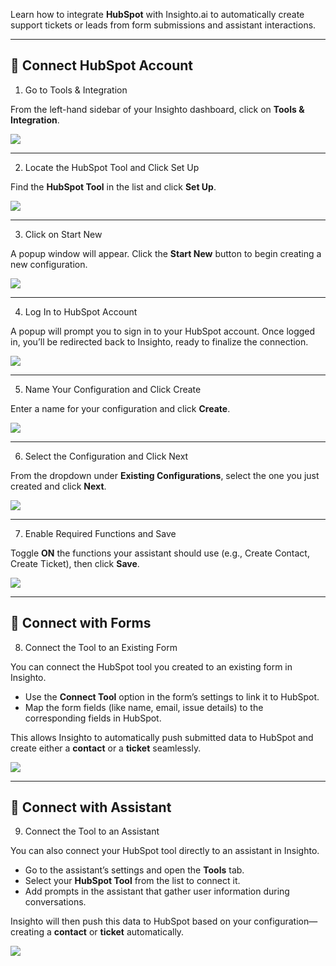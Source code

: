 Learn how to integrate **HubSpot** with Insighto.ai to automatically create support tickets or leads from form submissions and assistant interactions.

---

## 🔌 Connect HubSpot Account

1. Go to Tools & Integration

From the left-hand sidebar of your Insighto dashboard, click on **Tools & Integration**.

![](images/hubspot/Hubspot1.png)

---

2. Locate the HubSpot Tool and Click Set Up

Find the **HubSpot Tool** in the list and click **Set Up**.

![](images/hubspot/Hubspot2.png)

---

3. Click on Start New

A popup window will appear. Click the **Start New** button to begin creating a new configuration.

![](images/hubspot/Hubspot3.png)

---

4. Log In to HubSpot Account

A popup will prompt you to sign in to your HubSpot account. Once logged in, you’ll be redirected back to Insighto, ready to finalize the connection.

![](images/hubspot/Hubspot4.png)

---

5. Name Your Configuration and Click Create

Enter a name for your configuration and click **Create**.

![](images/hubspot/Hubspot5.png)

---

6. Select the Configuration and Click Next

From the dropdown under **Existing Configurations**, select the one you just created and click **Next**.

![](images/hubspot/Hubspot6.png)

---

7. Enable Required Functions and Save

Toggle **ON** the functions your assistant should use (e.g., Create Contact, Create Ticket), then click **Save**.

![](images/hubspot/Hubspot7.png)

---

## 📝 Connect with Forms

8. Connect the Tool to an Existing Form

You can connect the HubSpot tool you created to an existing form in Insighto.

- Use the **Connect Tool** option in the form’s settings to link it to HubSpot.  
- Map the form fields (like name, email, issue details) to the corresponding fields in HubSpot.

This allows Insighto to automatically push submitted data to HubSpot and create either a **contact** or a **ticket** seamlessly.

![](images/hubspot/Hubspot8.png)

---

## 🤖 Connect with Assistant 

9. Connect the Tool to an Assistant

You can also connect your HubSpot tool directly to an assistant in Insighto.

- Go to the assistant’s settings and open the **Tools** tab.  
- Select your **HubSpot Tool** from the list to connect it.  
- Add prompts in the assistant that gather user information during conversations.

Insighto will then push this data to HubSpot based on your configuration—creating a **contact** or **ticket** automatically.

![](images/hubspot/Hubspot9.png)
